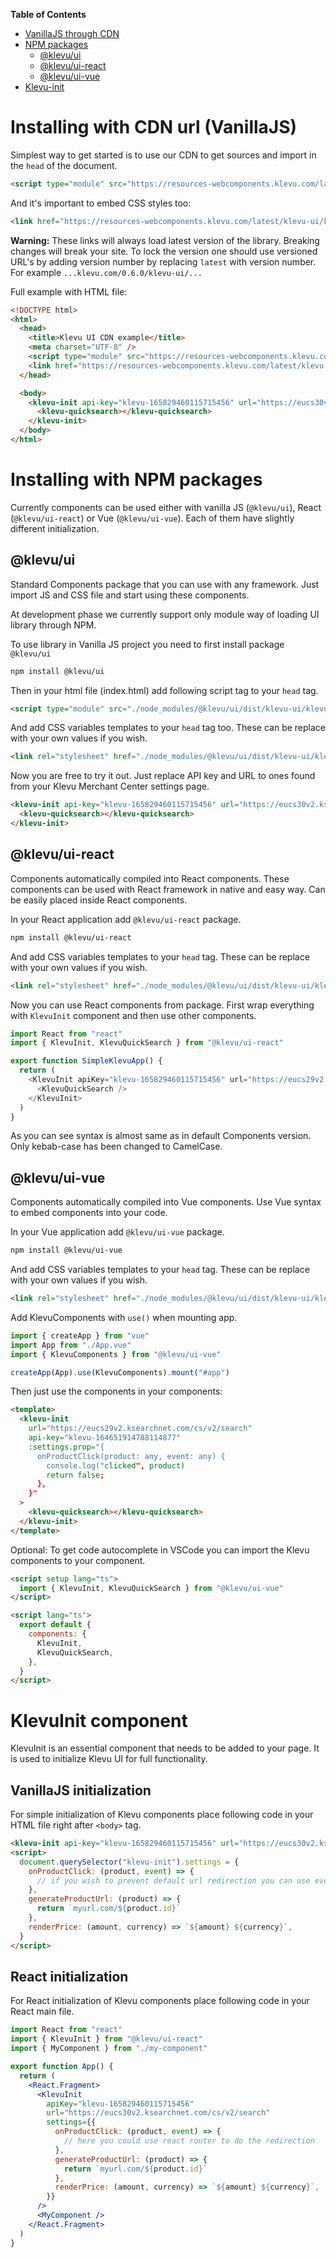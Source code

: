 
<Meta title="Guides/Installation" />

**Table of Contents**

- [VanillaJS through CDN](#installing-with-cdn-url-vanillajs)
- [NPM packages](#installing-with-npm-packages)
  - [@klevu/ui](#klevuui)
  - [@klevu/ui-react](#klevuui-react)
  - [@klevu/ui-vue](#klevuui-vue)
- [Klevu-init](#klevuinit-component)

# Installing with CDN url (VanillaJS)

Simplest way to get started is to use our CDN to get sources and import in the `head`
of the document.

```html
<script type="module" src="https://resources-webcomponents.klevu.com/latest/klevu-ui/klevu-ui.esm.js"></script>
```

And it's important to embed CSS styles too:

```html
<link href="https://resources-webcomponents.klevu.com/latest/klevu-ui/klevu-ui.css" rel="stylesheet" />
```

**Warning:** These links will always load latest version of the library. Breaking changes will break your site.
To lock the version one should use versioned URL's by adding version number by replacing `latest` with version number.
For example `...klevu.com/0.6.0/klevu-ui/...`

Full example with HTML file:

```html
<!DOCTYPE html>
<html>
  <head>
    <title>Klevu UI CDN example</title>
    <meta charset="UTF-8" />
    <script type="module" src="https://resources-webcomponents.klevu.com/latest/klevu-ui/klevu-ui.esm.js"></script>
    <link href="https://resources-webcomponents.klevu.com/latest/klevu-ui/klevu-ui.css" rel="stylesheet" />
  </head>

  <body>
    <klevu-init api-key="klevu-165829460115715456" url="https://eucs30v2.ksearchnet.com/cs/v2/search">
      <klevu-quicksearch></klevu-quicksearch>
    </klevu-init>
  </body>
</html>
```

# Installing with NPM packages

Currently components can be used either with vanilla JS (`@klevu/ui`), React (`@klevu/ui-react`) or Vue (`@klevu/ui-vue`).
Each of them have slightly different initialization.

## @klevu/ui

Standard Components package that you can use with any framework. Just import JS and CSS file and start using these components.

At development phase we currently support only module way of loading UI library through NPM.

To use library in Vanilla JS project you need to first install package `@klevu/ui`

```bash
npm install @klevu/ui
```

Then in your html file (index.html) add following script tag to your `head` tag.

```html
<script type="module" src="./node_modules/@klevu/ui/dist/klevu-ui/klevu-ui.esm.js"></script>
```

And add CSS variables templates to your `head` tag too. These can be replace with your own values if you wish.

```html
<link rel="stylesheet" href="./node_modules/@klevu/ui/dist/klevu-ui/klevu-ui.css" />
```

Now you are free to try it out. Just replace API key and URL to ones found from your Klevu Merchant Center settings page.

```html
<klevu-init api-key="klevu-165829460115715456" url="https://eucs30v2.ksearchnet.com/cs/v2/search">
  <klevu-quicksearch></klevu-quicksearch>
</klevu-init>
```

## @klevu/ui-react

Components automatically compiled into React components. These components can be used with React framework in native and easy
way. Can be easily placed inside React components.

In your React application add `@klevu/ui-react` package.

```bash
npm install @klevu/ui-react
```

And add CSS variables templates to your `head` tag. These can be replace with your own values if you wish.

```html
<link rel="stylesheet" href="./node_modules/@klevu/ui/dist/klevu-ui/klevu-ui.css" />
```

Now you can use React components from package. First wrap everything with `KlevuInit` component and then use other components.

```ts
import React from "react"
import { KlevuInit, KlevuQuickSearch } from "@klevu/ui-react"

export function SimpleKlevuApp() {
  return (
    <KlevuInit apiKey="klevu-165829460115715456" url="https://eucs29v2.ksearchnet.com/cs/v2/search">
      <KlevuQuickSearch />
    </KlevuInit>
  )
}
```

As you can see syntax is almost same as in default Components version. Only kebab-case has been changed to CamelCase.

## @klevu/ui-vue

Components automatically compiled into Vue components. Use Vue syntax to embed components into your code.

In your Vue application add `@klevu/ui-vue` package.

```bash
npm install @klevu/ui-vue
```

And add CSS variables templates to your `head` tag. These can be replace with your own values if you wish.

```html
<link rel="stylesheet" href="./node_modules/@klevu/ui/dist/klevu-ui/klevu-ui.css" />
```

Add KlevuComponents with `use()` when mounting app.

```ts
import { createApp } from "vue"
import App from "./App.vue"
import { KlevuComponents } from "@klevu/ui-vue"

createApp(App).use(KlevuComponents).mount("#app")
```

Then just use the components in your components:

```html
<template>
  <klevu-init
    url="https://eucs29v2.ksearchnet.com/cs/v2/search"
    api-key="klevu-164651914788114877"
    :settings.prop="{
      onProductClick(product: any, event: any) {
        console.log("clicked", product)
        return false;
      },
    }"
  >
    <klevu-quicksearch></klevu-quicksearch>
  </klevu-init>
</template>
```

Optional: To get code autocomplete in VSCode you can import the Klevu components to your component.

```html
<script setup lang="ts">
  import { KlevuInit, KlevuQuickSearch } from "@klevu/ui-vue"
</script>

<script lang="ts">
  export default {
    components: {
      KlevuInit,
      KlevuQuickSearch,
    },
  }
</script>
```

# KlevuInit component

KlevuInit is an essential component that needs to be added to your page. It is used to initialize Klevu UI for
full functionality.

## VanillaJS initialization

For simple initialization of Klevu components place following code in your HTML file right after `<body>` tag.

```html
<klevu-init api-key="klevu-165829460115715456" url="https://eucs30v2.ksearchnet.com/cs/v2/search"></klevu-init>
<script>
  document.querySelector("klevu-init").settings = {
    onProductClick: (product, event) => {
      // if you wish to prevent default url redirection you can use event.preventDefault() and redirect to your own url
    },
    generateProductUrl: (product) => {
      return `myurl.com/${product.id}`
    },
    renderPrice: (amount, currency) => `${amount} ${currency}`,
  }
</script>
```

## React initialization

For React initialization of Klevu components place following code in your React main file.

```jsx
import React from "react"
import { KlevuInit } from "@klevu/ui-react"
import { MyComponent } from "./my-component"

export function App() {
  return (
    <React.Fragment>
      <KlevuInit
        apiKey="klevu-165829460115715456"
        url="https://eucs30v2.ksearchnet.com/cs/v2/search"
        settings={{
          onProductClick: (product, event) => {
            // here you could use react router to do the redirection
          },
          generateProductUrl: (product) => {
            return `myurl.com/${product.id}`
          },
          renderPrice: (amount, currency) => `${amount} ${currency}`,
        }}
      />
      <MyComponent />
    </React.Fragment>
  )
}
```
